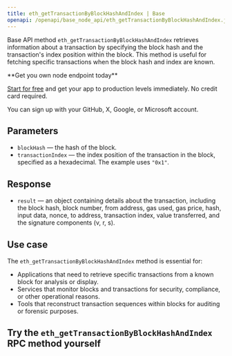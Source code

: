 ---
title: eth_getTransactionByBlockHashAndIndex | Base
openapi: /openapi/base_node_api/eth_getTransactionByBlockHashAndIndex.json POST /2fc1de7f08c0465f6a28e3c355e0cb14
---

Base API method `eth_getTransactionByBlockHashAndIndex` retrieves information about a transaction by specifying the block hash and the transaction's index position within the block. This method is useful for fetching specific transactions when the block hash and index are known.

<Check>
**Get you own node endpoint today**

[Start for free](https://console.chainstack.com/) and get your app to production levels immediately. No credit card required.

You can sign up with your GitHub, X, Google, or Microsoft account.
</Check>


## Parameters

* `blockHash` — the hash of the block.
* `transactionIndex` — the index position of the transaction in the block, specified as a hexadecimal. The example uses `"0x1"`.

## Response

* `result` — an object containing details about the transaction, including the block hash, block number, from address, gas used, gas price, hash, input data, nonce, to address, transaction index, value transferred, and the signature components (v, r, s).

## Use case

The `eth_getTransactionByBlockHashAndIndex` method is essential for:

* Applications that need to retrieve specific transactions from a known block for analysis or display.
* Services that monitor blocks and transactions for security, compliance, or other operational reasons.
* Tools that reconstruct transaction sequences within blocks for auditing or forensic purposes.

## Try the `eth_getTransactionByBlockHashAndIndex` RPC method yourself
